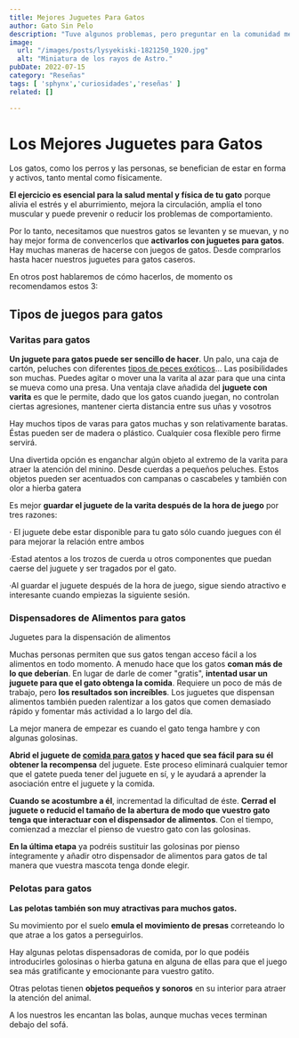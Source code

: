 ```yaml
---
title: Mejores Juguetes Para Gatos
author: Gato Sin Pelo
description: "Tuve algunos problemas, pero preguntar en la comunidad me ayudó mucho."
image:
  url: "/images/posts/lysyekiski-1821250_1920.jpg"
  alt: "Miniatura de los rayos de Astro."
pubDate: 2022-07-15
category: "Reseñas"
tags: [ 'sphynx','curiosidades','reseñas' ]
related: []

---
```

# Los Mejores Juguetes para Gatos

Los gatos, como los perros y las personas, se benefician de estar en forma y activos, tanto mental como físicamente.

**El ejercicio es esencial para la salud mental y física de tu gato** porque alivia el estrés y el aburrimiento, mejora la circulación, amplía el tono muscular y puede prevenir o reducir los problemas de comportamiento.

Por lo tanto, necesitamos que nuestros gatos se levanten y se muevan, y no hay mejor forma de convencerlos que **activarlos con juguetes para gatos**. Hay muchas maneras de hacerse con juegos de gatos. Desde comprarlos hasta hacer nuestros juguetes para gatos caseros.

En otros post hablaremos de cómo hacerlos, de momento os recomendamos estos 3:

## Tipos de juegos para gatos

### Varitas para gatos

**Un juguete para gatos puede ser sencillo de hacer**. Un palo, una caja de cartón, peluches con diferentes [tipos de peces exóticos](https://www.tiposdepecesexoticos.com/)... Las posibilidades son muchas. Puedes agitar o mover una la varita al azar para que una cinta se mueva como una presa. Una ventaja clave añadida del **juguete con varita** es que le permite, dado que los gatos cuando juegan, no controlan ciertas agresiones, mantener cierta distancia entre sus uñas y vosotros

Hay muchos tipos de varas para gatos muchas y son relativamente baratas. Éstas pueden ser de madera o plástico. Cualquier cosa flexible pero firme servirá.

Una divertida opción es enganchar algún objeto al extremo de la varita para atraer la atención del minino. Desde cuerdas a pequeños peluches. Estos objetos pueden ser acentuados con campanas o cascabeles y también con olor a hierba gatera

Es mejor **guardar el juguete de la varita después de la hora de juego** por tres razones:

· El juguete debe estar disponible para tu gato sólo cuando juegues con él para mejorar la relación entre ambos  

·Estad atentos a los trozos de cuerda u otros componentes que puedan caerse del juguete y ser tragados por el gato.  

·Al guardar el juguete después de la hora de juego, sigue siendo atractivo e interesante cuando empiezas la siguiente sesión.



### Dispensadores de Alimentos para gatos

Juguetes para la dispensación de alimentos

Muchas personas permiten que sus gatos tengan acceso fácil a los alimentos en todo momento. A menudo hace que los gatos **coman más de lo que deberían**. En lugar de darle de comer "gratis", **intentad usar un juguete para que el gato obtenga la comida**. Requiere un poco de más de trabajo, pero **los resultados son increíbles**. Los juguetes que dispensan alimentos también pueden ralentizar a los gatos que comen demasiado rápido y fomentar más actividad a lo largo del día.

La mejor manera de empezar es cuando el gato tenga hambre y con algunas golosinas.

**Abrid el juguete de [comida para gatos](https://gatosinpelo.com/royal-canin-sphynx/) y haced que sea fácil para su él obtener la recompensa** del juguete. Este proceso eliminará cualquier temor que el gatete pueda tener del juguete en sí, y le ayudará a aprender la asociación entre el juguete y la comida.

**Cuando se acostumbre a él**, incrementad la dificultad de éste. **Cerrad el juguete o reducid el tamaño de la abertura de modo que vuestro gato tenga que interactuar con el dispensador de alimentos**. Con el tiempo, comienzad a mezclar el pienso de vuestro gato con las golosinas.

**En la última etapa** ya podréis sustituir las golosinas por pienso íntegramente y añadir otro dispensador de alimentos para gatos de tal manera que vuestra mascota tenga donde elegir.



### Pelotas para gatos

**Las pelotas también son muy atractivas para muchos gatos.**

Su movimiento por el suelo **emula el movimiento de presas** correteando lo que atrae a los gatos a perseguirlos.

Hay algunas pelotas dispensadoras de comida, por lo que podéis introducirles golosinas o hierba gatuna en alguna de ellas para que el juego sea más gratificante y emocionante para vuestro gatito.

Otras pelotas tienen **objetos pequeños y sonoros** en su interior para atraer la atención del animal.

A los nuestros les encantan las bolas, aunque muchas veces terminan debajo del sofá.






